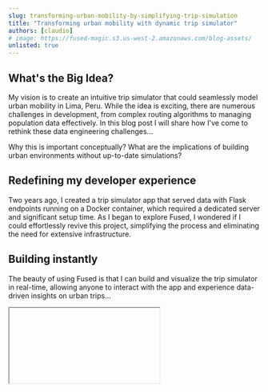 ```yaml
---
slug: transforming-urban-mobility-by-simplifying-trip-simulation
title: "Transforming urban mobility with dynamic trip simulator"
authors: [claudio]
# image: https://fused-magic.s3.us-west-2.amazonaws.com/blog-assets/
unlisted: true
---
```



## What's the Big Idea?
My vision is to create an intuitive trip simulator that could seamlessly model urban mobility in Lima, Peru. While the idea is exciting, there are numerous challenges in development, from complex routing algorithms to managing population data effectively. In this blog post I will share how I've come to rethink these data engineering challenges...

Why this is important conceptually? What are the implications of building urban environments without up-to-date simulations?



## Redefining my developer experience
Two years ago, I created a trip simulator app that served data with Flask endpoints running on a Docker container, which required a dedicated server and significant setup time. As I began to explore Fused, I wondered if I could effortlessly revive this project, simplifying the process and eliminating the need for extensive infrastructure.



## Building instantly
The beauty of using Fused is that I can build and visualize the trip simulator in real-time, allowing anyone to interact with the app and experience data-driven insights on urban trips...



<Iframe
  id="iframe-1"
  code={BUFFER_CODE}
  requirements={[
    "/pyarrow/pyarrow-17.0.0-cp312-cp312-pyodide_2024_0_wasm32.whl",
    "micropip",
    "pyodide-unix-timezones",
    "geopandas",
    "requests",
    "xarray",
    "yarl",
    "streamlit-folium",
  ]}
  height={500}
/>

